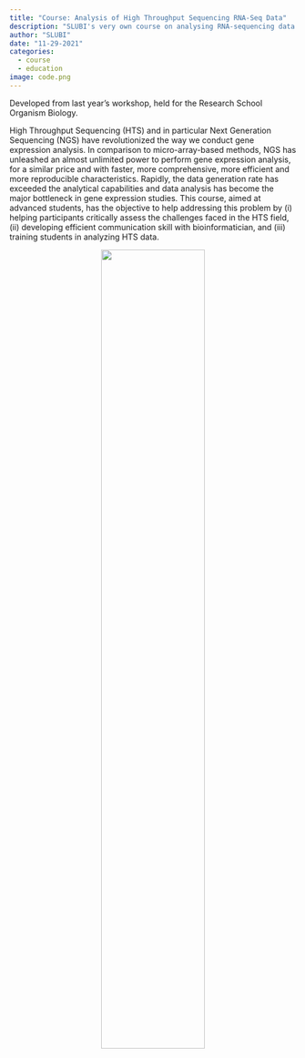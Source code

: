 ```yaml
---
title: "Course: Analysis of High Throughput Sequencing RNA-Seq Data"
description: "SLUBI's very own course on analysing RNA-sequencing data."
author: "SLUBI"
date: "11-29-2021"
categories:
  - course
  - education
image: code.png
---
```


Developed from last year's workshop, held for the Research School Organism Biology. 

High Throughput Sequencing (HTS) and in particular Next Generation Sequencing (NGS) have revolutionized the way we conduct gene expression analysis. In comparison to micro-array-based methods, NGS has unleashed an almost unlimited power to perform gene expression analysis, for a similar price and with faster, more comprehensive, more efficient and more reproducible characteristics. Rapidly, the data generation rate has exceeded the analytical capabilities and data analysis has become the major bottleneck in gene expression studies. This course, aimed at advanced students, has the objective to help addressing this problem by (i) helping participants critically assess the challenges faced in the HTS field, (ii) developing efficient communication skill with bioinformatician, and (iii) training students in analyzing HTS data.

<center>
![](code.png){ .class width=60%}